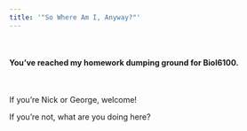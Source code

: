 ```yaml
---
title: '"So Where Am I, Anyway?"'
---
```


<br/>

#### You've reached my homework dumping ground for Biol6100.

<br/>

If you're Nick or George, welcome!

If you're not, what are you doing here?
